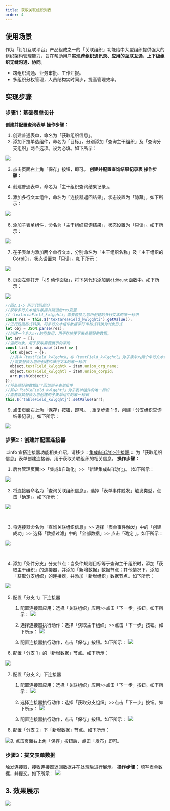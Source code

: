 ```yaml
---
title: 获取关联组织列表
order: 4
---
```


## 使用场景

作为「钉钉互联平台」产品组成之一的「关联组织」功能给中大型组织提供强大的组织架构管理能力，旨在帮助用户**实现跨组织通讯录、应用的互联互通、上下级组织无缝沟通、协同**。

- 跨组织沟通、业务审批、工作汇报。
- 多组织分权管理，人员结构实时同步，提高管理效率。

## 实现步骤

### 步骤1：基础表单设计

**创建并配置查询表单**
**操作步骤：**

1. 创建普通表单，命名为「获取组织信息」。
2. 添加下拉单选组件，命名为「目标」，分别添加「查询主干组织」及「查询分支组织」两个选项。设为必填。如下所示：

![](https://img.alicdn.com/imgextra/i4/O1CN01pdfEnn1Mxxd94EcPc_!!6000000001502-2-tps-1914-967.png_.webp)
​

3. 点击页面右上角「保存」按钮，即可。
   **创建并配置查询结果记录表**
   **操作步骤：**

4. 创建普通表单，命名为「主干组织查询结果记录」。
5. 添加多行文本组件，命名为「连接器返回结果」，状态设置为「隐藏」。如下所示：

![](https://img.alicdn.com/imgextra/i1/O1CN01FAmRch1GKDZHHhnjN_!!6000000000603-2-tps-1914-969.png_.webp)
​

6. 添加子表单组件，命名为「主干组织查询结果」，状态设置为「只读」。如下所示：

![](https://img.alicdn.com/imgextra/i3/O1CN013drzDG1lRJna5c8Cv_!!6000000004815-2-tps-1912-972.png_.webp)
​

7. 在子表单内添加两个单行文本，分别命名为「主干组织名称」及「主干组织的 CorpID」，状态设置为「只读」。如下所示：

![](https://img.alicdn.com/imgextra/i2/O1CN01udJHG11HRNNKPE9Kg_!!6000000000754-2-tps-1915-967.png_.webp)
​

8. 页面左侧打开「JS 动作面板」，将下列代码添加到`didMount`函数中。如下所示：

![](https://img.alicdn.com/imgextra/i4/O1CN01MKVz6G1Tamu8fPa8D_!!6000000002399-2-tps-1915-972.png_.webp)

```javascript
//图2.1-5 所示代码部分
//获取多行文本组件数据并赋值给res变量
//「textareaField_kwlgqhti」需要替换为您所创建的多行文本的唯一标识
const res = this.$('textareaField_kwlgqhti').getValue();
//进行数据格式转换，将多行文本组件数据字符串格式转换为对象形式
let obj = JSON.parse(res);
//创建一个名为arr的空数组，用于存放接下来处理好的数据。
let arr = [];
//遍历对象，用于获取需要展示的字段
const list = obj.map((item) => {
  let object = {};
  //其中「textField_kwlgqhtk」与「textField_kwlgqhtl」为子表单内两个单行文本组件的唯一标识
  //需要替换为您所创建的单行文本的唯一标识
  object.textField_kwlgqhtk = item.union_org_name;
  object.textField_kwlgqhtl = item.union_corpid;
  arr.push(object);
});
//将处理好的数据arr回填到子表单组件
//其中「tableField_kwlgqhtj」为子表单组件的唯一标识
//需要将其替换为您创建的子表单组件的唯一标识
this.$('tableField_kwlgqhtj').setValue(arr);
```

9. 点击页面右上角「保存」按钮，即可。
. 重复步骤 1-6，创建「分支组织查询结果记录」。如下所示：

![](https://img.alicdn.com/imgextra/i4/O1CN013gmXtN1U7J1P9QoYw_!!6000000002470-2-tps-1915-967.png_.webp)

### 步骤2：创建并配置连接器

:::info
宜搭连接器功能相关介绍，请移步：[集成&自动化-连接器](/docs/guide/concept/connector)
:::
为「获取组织信息」表单创建连接器，用于获取关联组织的相关信息。
**操作步骤：**

1. 后台管理页面>>「集成&自动化」>>「新建集成&自动化」。（如下所示：

![](https://img.alicdn.com/imgextra/i2/O1CN01LyxxGA1y37sm9Ovt4_!!6000000006522-2-tps-1914-970.png_.webp)
​

2. 将连接器命名为「查询关联组织信息」，选择「表单事件触发」触发类型，点击「确定」。如下所示：

![](https://img.alicdn.com/imgextra/i2/O1CN01svyd941vNKVME58lv_!!6000000006160-2-tps-1909-968.png_.webp)

​

3. 将连接器命名为「查询关联组织信息」>> 选择「表单事件触发」中的「创建成功」>> 选择「数据过滤」中的「全部数据」>> 点击「确定 」。如下所示：

![](https://img.alicdn.com/imgextra/i4/O1CN01DnuZEz1vRuStUKQAh_!!6000000006170-2-tps-1912-972.png_.webp)

​

4. 添加「条件分支」分支节点：当条件规则目标等于查询主干组织时，添加「获取主干组织」的连接器，并添加「新增数据」数据节点；其他情况下，添加「获取分支组织」的连接器，并添加「新增组织」数据节点。如下所示：

![](https://img.alicdn.com/imgextra/i4/O1CN01ct62lH1rRDOy4Fn3v_!!6000000005627-2-tps-1914-973.png_.webp)
​

5. 配置「分支 1」下连接器
   1. 配置连接器应用：选择「关联组织」应用>>点击「下一步」按钮。如下所示：
   ![](https://img.alicdn.com/imgextra/i3/O1CN01FesWpu2A7V3GVcBOH_!!6000000008156-2-tps-1915-975.png_.webp)

   2.  选择连接器执行动作：选择「获取主干组织」>>点击「下一步」按钮。如下所示：
   ![](https://img.alicdn.com/imgextra/i2/O1CN01dHXgpe1tQPwdRZy88_!!6000000005896-2-tps-1911-972.png_.webp)​

   3.  配置连接器执行动作，点击「保存」按钮。如下所示：
   ![](https://img.alicdn.com/imgextra/i3/O1CN01S7aeHI1zWGhIEWIgX_!!6000000006721-2-tps-1913-972.png_.webp)
​
6. 配置「分支 1」的「新增数据」节点。如下所示：

![](https://img.alicdn.com/imgextra/i1/O1CN01vDZem61YLjxxZFh7w_!!6000000003043-2-tps-1913-972.png_.webp)
​

7. 配置「分支 2」下连接器
   1. 配置连接器应用：选择「关联组织」应用>>点击「下一步」按钮。如下所示：
   ![](https://img.alicdn.com/imgextra/i3/O1CN01Vpkxr926gzHScp7qz_!!6000000007692-2-tps-1906-972.png_.webp)

   2.  选择连接器执行动作：选择「获取分支组织」>>点击「下一步」按钮。如下所示：
   ![](https://img.alicdn.com/imgextra/i3/O1CN01J4pLhi1NlQPHEy5o2_!!6000000001610-2-tps-1912-973.png_.webp)
​
   3.  配置连接器执行动作，点击「保存」按钮。如下所示：
   ![](https://img.alicdn.com/imgextra/i4/O1CN012HePOJ1asNQLLyo3S_!!6000000003385-2-tps-1916-975.png_.webp)

8. 配置「分支 2」下「新增数据」节点。如下所示：

![](https://img.alicdn.com/imgextra/i1/O1CN01XaRjk21Fu6ziI3EoM_!!6000000000546-2-tps-1915-972.png_.webp)
​
9. 点击页面右上角「保存」按钮后，点击「发布」即可。

### 步骤3：提交表单数据

触发连接器，接收连接器返回数据并在处理后进行展示。
**操作步骤：**
填写表单数据，并提交。如下所示：
![](https://img.alicdn.com/imgextra/i1/O1CN01CROqNd1inM0VNtnNW_!!6000000004457-2-tps-1920-951.png_.webp)

## 3. 效果展示

![](https://img.alicdn.com/imgextra/i1/O1CN01oinu7i1waRSgS925B_!!6000000006324-2-tps-1920-950.png_.webp)
